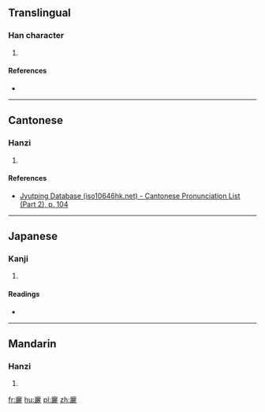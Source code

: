 ==Translingual==

===Han character===
{{Han char|rn=53|rad=广|as=19|sn=22|four=0021<sub>1</sub>|canj=戈一一心 (IMMP)|ids=⿸[[广]][[麗]]}}

# {{defn|Han|sort=广19}}

====References====
* {{Han ref|kx=0352.220|dkj=09557|dj=0666.050|hdz=20909.020|uh=5EF2|ud=24306|bh=F6DF|bd=63199}}

----

==Cantonese==

===Hanzi===
{{yue-hanzi|jyut=[[lai4]]|y=lai4}}

# {{defn|lang=yue|sort=广19}}

====References====
* [http://www.iso10646hk.net/jp/document/download.jsp Jyutping Database (iso10646hk.net) - Cantonese Pronunciation List (Part 2), p. 104]

----

==Japanese==

===Kanji===
{{ja-kanji|grade=|rs=广19}}

# {{defn|lang=ja|sort=广19}}

====Readings====
* {{ja-readings|on=[[れい]] (rei), [[らい]] (rai), [[り]] (ri)|kun=}}

----

==Mandarin==

===Hanzi===
{{cmn-hanzi|pin=[[lí]] ([[li2]])|wg=li<sup>2</sup>}}

# {{defn|lang=cmn|sort=广19}}

[[fr:廲]]
[[hu:廲]]
[[pl:廲]]
[[zh:廲]]